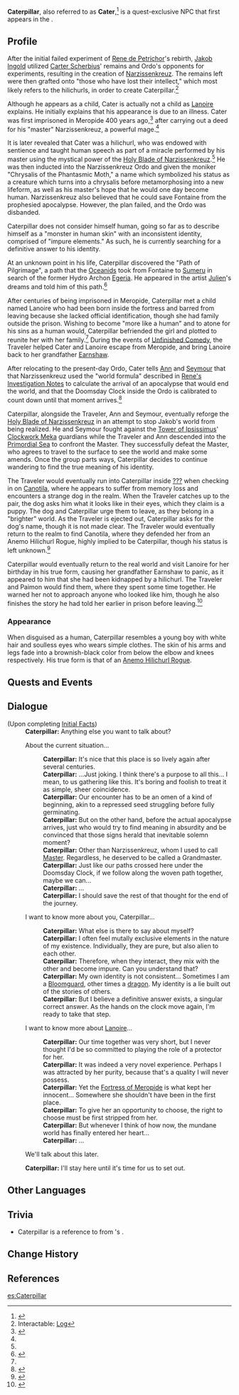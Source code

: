 {{Character Infobox
|type             = Quest NPC
|image            = <gallery>
NPC Caterpillar.png|Human Form
NPC Caterpillar Hilichurl.png|True Form
</gallery>
|realname         = <!-- Optional, if different from in-game name -->
|deceased         = <!-- Past (for deceased prior to events of the game) or free response -->
|element          = Anemo
|region           = Fontaine
|location         = Fontaine
|affiliation      = Narzissenkreuz Ordo
|title            = Chrysalis of the Phantasmic Moth
|ancestry         = <!-- Clan/family -->
|father           = 
|mother           = 
|spouse           = 
|sibling          = 
|child            = 
|relative         = 
|voiceEN          = 
|voiceCN          = 
|voiceJP          = 
|voiceKR          = 
}}
'''Caterpillar''', also referred to as '''Cater''',<ref name="gotr">{{Ref/Quest|Game of the Rich}}</ref> is a quest-exclusive NPC that first appears in the {{Quest|Game of the Rich}}.
<!--
==Location==
{{subst:#tag:gallery|
NPC Location {{subst:#titleparts:{{subst:PAGENAME}}}}.png{{subst:!}}{{subst:#titleparts:{{subst:PAGENAME}}}}'s location
NPC Location {{subst:#titleparts:{{subst:PAGENAME}}}} Context.png{{subst:!}}Additional context
}}
-->
==Profile==
After the initial failed experiment of [[Rene de Petrichor]]'s rebirth, [[Jakob Ingold]] utilized [[Carter Scherbius]]' remains and Ordo's opponents for experiments, resulting in the creation of [[Narzissenkreuz]]. The remains left were then grafted onto "those who have lost their intellect," which most likely refers to the hilichurls, in order to create Caterpillar.<ref name=":0">Interactable: [[??? (Fontaine)#Log|Log]]</ref>

Although he appears as a child, Cater is actually not a child as [[Lanoire]] explains. He initially explains that his appearance is due to an illness. Cater was first imprisoned in Meropide 400 years ago,<ref name="aeo">{{Ref/Quest|An Eye for an Eye}}</ref> after carrying out a deed for his "master" Narzissenkreuz, a powerful mage.<ref name="gotr" />

It is later revealed that Cater was a hilichurl, who was endowed with sentience and taught human speech as part of a miracle performed by his master using the mystical power of the [[Holy Blade of Narzissenkreuz]].<ref name="aeo" /> He was then inducted into the Narzissenkreuz Ordo and given the moniker "Chrysalis of the Phantasmic Moth," a name which symbolized his status as a creature which turns into a chrysalis before metamorphosing into a new lifeform, as well as his master's hope that he would one day become human. Narzissenkreuz also believed that he could save Fontaine from the prophesied apocalypse. However, the plan failed, and the Ordo was disbanded.

Caterpillar does not consider himself human, going so far as to describe himself as a "monster in human skin" with an inconsistent identity, comprised of "impure elements." As such, he is currently searching for a definitive answer to his identity.

At an unknown point in his life, Caterpillar discovered the "Path of Pilgrimage", a path that the [[Oceanid]]s took from Fontaine to [[Sumeru]] in search of the former Hydro Archon [[Egeria]]. He appeared in the artist [[Julien]]'s dreams and told him of this path.<ref>{{Ref/Quest|An Artist Adrift (Part 2)}}</ref>

After centuries of being imprisoned in Meropide, Caterpillar met a child named Lanoire who had been born inside the fortress and barred from leaving because she lacked official identification, though she had family outside the prison. Wishing to become "more like a human" and to atone for his sins as a human would, Caterpillar befriended the girl and plotted to reunite her with her family.<ref name="aeo" /> During the events of [[Unfinished Comedy]], the Traveler helped Cater and Lanoire escape from Meropide, and bring Lanoire back to her grandfather [[Earnshaw]].

After relocating to the present-day Ordo, Cater tells [[Ann]] and [[Seymour]] that that Narzissenkreuz used the "world formula" described in [[Rene's Investigation Notes]] to calculate the arrival of an apocalypse that would end the world, and that the Doomsday Clock inside the Ordo is calibrated to count down until that moment arrives.<ref>{{Ref/Quest|Riddles Awaiting Answers}}</ref>

Caterpillar, alongside the Traveler, Ann and Seymour, eventually reforge the [[Holy Blade of Narzissenkreuz]] in an attempt to stop Jakob's world from being realized. He and Seymour fought against the [[Tower of Ipsissimus]]' [[Clockwork Meka]] guardians while the Traveler and Ann descended into the [[Primordial Sea]] to confront the Master. They successfully defeat the Master, who agrees to travel to the surface to see the world and make some amends. Once the group parts ways, Caterpillar decides to continue wandering to find the true meaning of his identity.

The Traveler would eventually run into Caterpillar inside [[??? (Fontaine)|???]] when checking in on [[Canotila]], where he appears to suffer from memory loss and encounters a strange dog in the realm. When the Traveler catches up to the pair, the dog asks him what it looks like in their eyes, which they claim is a puppy. The dog and Caterpillar urge them to leave, as they belong in a "brighter" world. As the Traveler is ejected out, Caterpillar asks for the dog's name, though it is not made clear. The Traveler would eventually return to the realm to find Canotila, where they defended her from an Anemo Hilichurl Rogue, highly implied to be Caterpillar, though his status is left unknown.<ref>{{Ref/Quest|Pursuit (Part 2)}}</ref>

Caterpillar would eventually return to the real world and visit Lanoire for her birthday in his true form, causing her grandfather Earnshaw to panic, as it appeared to him that she had been kidnapped by a hilichurl. The Traveler and Paimon would find them, where they spent some time together. He warned her not to approach anyone who looked like him, though he also finishes the story he had told her earlier in prison before leaving.<ref>{{Ref/Quest|Happy Birthday}}</ref>

===Appearance===
When disguised as a human, Caterpillar resembles a young boy with white hair and soulless eyes who wears simple clothes. The skin of his arms and legs fade into a brownish-black color from below the elbow and knees respectively. His true form is that of an [[Anemo Hilichurl Rogue]].

==Quests and Events==
{{Quests and Events}}
<!--
==Idle Quotes==
{{Dialogue Start}}
: {{DIcon|Idle}} {{Tx}}
:: {{A|VO {{subst:#titleparts:{{subst:PAGENAME}}}} 01.ogg}} "{{Tx}}"
{{Dialogue End}}
--->
==Dialogue==
{{Dialogue Start}}
;(Upon completing [[Initial Facts]])
:'''Caterpillar:''' Anything else you want to talk about?
:{{DIcon}} About the current situation...
::'''Caterpillar:''' It's nice that this place is so lively again after several centuries.
::'''Caterpillar:''' ...Just joking. I think there's a purpose to all this... I mean, to us gathering like this. It's boring and foolish to treat it as simple, sheer coincidence.
::'''Caterpillar:''' Our encounter has to be an omen of a kind of beginning, akin to a repressed seed struggling before fully germinating.
::'''Caterpillar:''' But on the other hand, before the actual apocalypse arrives, just who would try to find meaning in absurdity and be convinced that those signs herald that inevitable solemn moment?
::'''Caterpillar:''' Other than Narzissenkreuz, whom I used to call [[Master]]. Regardless, he deserved to be called a Grandmaster.
::'''Caterpillar:''' Just like our paths crossed here under the Doomsday Clock, if we follow along the woven path together, maybe we can...
::'''Caterpillar:''' ...
::'''Caterpillar:''' I should save the rest of that thought for the end of the journey.
:{{DIcon}} I want to know more about you, Caterpillar...
::'''Caterpillar:''' What else is there to say about myself?
::'''Caterpillar:''' I often feel mutally exclusive elements in the nature of my existence. Individually, they are pure, but also alien to each other.
::'''Caterpillar:''' Therefore, when they interact, they mix with the other and become impure. Can you understand that?
::'''Caterpillar:''' My own identity is not consistent... Sometimes I am a [[Pari|Bloomguard]], other times a [[dragon]]. My identity is a lie built out of the stories of others.
::'''Caterpillar:''' But I believe a definitive answer exists, a singular correct answer. As the hands on the clock move again, I'm ready to take that step.
:{{DIcon}} I want to know more about [[Lanoire]]...
::'''Caterpillar:''' Our time together was very short, but I never thought I'd be so committed to playing the role of a protector for her.
::'''Caterpillar:''' It was indeed a very novel experience. Perhaps I was attracted by her purity, because that's a quality I will never possess.
::'''Caterpillar:''' Yet the [[Fortress of Meropide]] is what kept her innocent... Somewhere she shouldn't have been in the first place.
::'''Caterpillar:''' To give her an opportunity to choose, the right to choose must be first stripped from her.
::'''Caterpillar:''' But whenever I think of how now, the mundane world has finally entered her heart...
::'''Caterpillar:''' ...
:{{DIcon}} We'll talk about this later.
:'''Caterpillar:''' I'll stay here until it's time for us to set out.
{{Dialogue End}}

==Other Languages==
{{Other Languages|default_hidden=1
|en      = Caterpillar
|zhs     = 卡特皮拉
|zhs_rm  = Kǎtèpílā
|zht     = 卡特皮拉
|zht_rm  = Kǎtèpílā
|ja      = キャタピラー
|ja_rm   = Kyatapiraa
|ko      = 캐터필러
|ko_rm   = 
|es      = Caterpillar
|fr      = Caterpillar
|ru      = Катерпиллер
|th      = Caterpillar
|vi      = Caterpillar
|de      = Caterpillar
|id      = Caterpillar
|pt      = Caterpillar
|tr      = Tırtıl
|it      = Caterpillar
}}

==Trivia==
*Caterpillar is a reference to {{w|Caterpillar (Alice's Adventures in Wonderland)|the character of the same name}} from {{w|Lewis Carroll}}'s ''{{w|Alice's Adventures in Wonderland}}''.

==Change History==
{{Change History|4.1|introduced=3.6}}

==References==
{{Reflist}}

[[es:Caterpillar]]